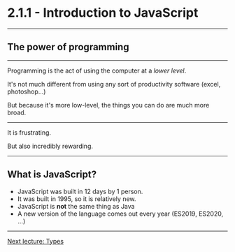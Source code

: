 
# 2.1.1 - Introduction to JavaScript

---

## The power of programming

---

Programming is the act of using the computer at a _lower level_.

It's not much different from using any sort of productivity software (excel, photoshop...)

But because it's more low-level, the things you can do are much more broad.

---

It is frustrating.

But also incredibly rewarding.

---

## What is JavaScript?

- JavaScript was built in 12 days by 1 person.
- It was built in 1995, so it is relatively new.
- JavaScript is **not** the same thing as Java
- A new version of the language comes out every year (ES2019, ES2020, ...)

---

[Next lecture: Types](../lecture-2-types)

